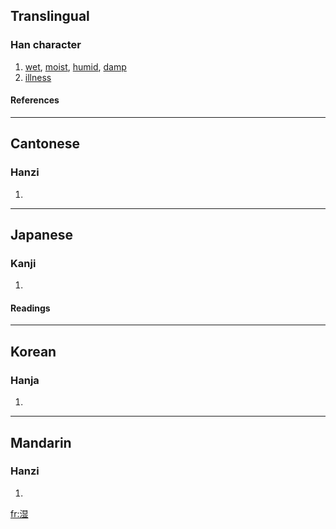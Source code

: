 {{see|溼|濕}}

==Translingual==
===Han character===
{{Han char|rn=85|rad=水|as=09|sn=12|four=|canj=水日廿金 (EATC)}}
# [[wet]], [[moist]], [[humid]], [[damp]]
# [[illness]]
====References====
{{Han ref|kx=0639.111|dkj=17920|dj=1046.010|hdz=31675.020|uh=6E7F|ud=28287}}

----
==Cantonese==
===Hanzi===
{{yue-hanzi|jyut=|y=sap1}}
# {{defn|Cantonese}}

----
==Japanese==
===Kanji===
{{ja-kanji|grade=|rs=水09}}
# {{defn|Japanese}} 
====Readings====
{{ja-readings|on=[[しつ]] (shitsu)|kun=[[しめる]] (shimeru), [[しめす]] (shimesu), [[うるおう]] (uruou)}}

----
==Korean==
===Hanja===
{{ko-hanja|hangeul=습|eumhun=|rv=seup|mr=sŭp|y=sup}}
# {{defn|Korean}}

----
==Mandarin==
===Hanzi===
{{cmn-hanzi|tra=濕|pin=[[shī]] (shi1)|wg=shih<sup>1</sup>}}
# {{defn|Mandarin}}

[[fr:湿]]